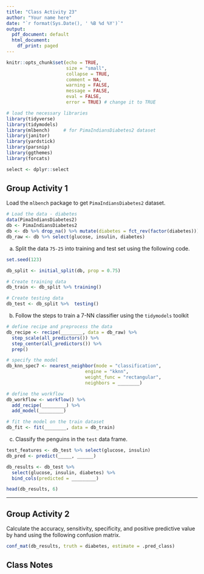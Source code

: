```yaml
---
title: "Class Activity 23"
author: "Your name here"
date: "`r format(Sys.Date(), ' %B %d %Y')`"
output:
  pdf_document: default
  html_document:
    df_print: paged
---
```


```r
knitr::opts_chunk$set(echo = TRUE, 
                      size = "small", 
                      collapse = TRUE, 
                      comment = NA, 
                      warning = FALSE, 
                      message = FALSE,
                      eval = FALSE,
                      error = TRUE) # change it to TRUE

# load the necessary libraries
library(tidyverse) 
library(tidymodels)
library(mlbench)     # for PimaIndiansDiabetes2 dataset
library(janitor)
library(yardstick)
library(parsnip)
library(ggthemes)
library(forcats)

select <- dplyr::select
```


\vspace*{1in}


## Group Activity 1

Load the `mlbench` package to get `PimaIndiansDiabetes2` dataset.

```r
# Load the data - diabetes
data(PimaIndiansDiabetes2)
db <- PimaIndiansDiabetes2
db <- db %>% drop_na() %>% mutate(diabetes = fct_rev(factor(diabetes))) 
db_raw <- db %>% select(glucose, insulin, diabetes)

```


a. Split the data `75-25` into training and test set using the following code. 

```r
set.seed(123)

db_split <- initial_split(db, prop = 0.75)

# Create training data
db_train <- db_split %>% training()

# Create testing data
db_test <- db_split %>%  testing()
```
  
  
b. Follow the steps to train a 7-NN classifier using the `tidymodels` toolkit 
    

```r
# define recipe and preprocess the data
db_recipe <- recipe(________, data = db_raw) %>%
  step_scale(all_predictors()) %>%
  step_center(all_predictors()) %>%
  prep()
```
    

```r
# specify the model
db_knn_spec7 <- nearest_neighbor(mode = "classification",
                             engine = "kknn",
                             weight_func = "rectangular",
                             neighbors = ________)
```


```r
# define the workflow
db_workflow <- workflow() %>% 
  add_recipe(_________) %>%
  add_model(_________)
```


```r
# fit the model on the train dataset
db_fit <- fit(________, data = db_train)
```
    
    
c. Classify the penguins in the `test` data frame. 

```r
test_features <- db_test %>% select(glucose, insulin) 
db_pred <- predict(_____, ______)

db_results <- db_test %>% 
  select(glucose, insulin, diabetes) %>% 
  bind_cols(predicted = _________)

head(db_results, 6)
```


-----------------------------------------------------------------------------------------------

## Group Activity 2

Calculate the accuracy, sensitivity, specificity, and positive predictive value by hand using the following confusion matrix.

```r
conf_mat(db_results, truth = diabetes, estimate = .pred_class)
```

\vspace*{3in}



\newpage

## Class Notes
